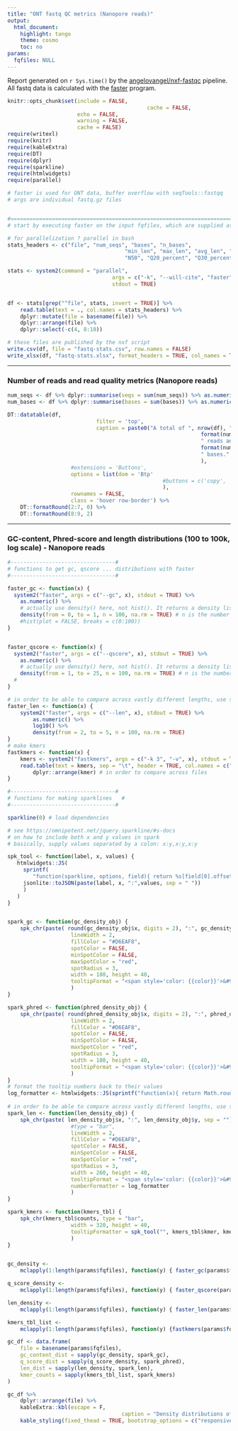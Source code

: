 ```yaml
---
title: "ONT fastq QC metrics (Nanopore reads)"
output:
  html_document:
    highlight: tango
    theme: cosmo
    toc: no
params:
  fqfiles: NULL
---
```


Report generated on `r Sys.time()` by the [angelovangel/nxf-fastqc](https://github.com/angelovangel/nxf-fastqc) pipeline. All fastq data is calculated with the [faster](https://github.com/angelovangel/faster) program.

```r
knitr::opts_chunk$set(include = FALSE, 
											cache = FALSE,
                      echo = FALSE, 
                      warning = FALSE, 
                      cache = FALSE)
require(writexl)
require(knitr)
require(kableExtra)
require(DT)
require(dplyr)
require(sparkline)
require(htmlwidgets)
require(parallel)

```

```r
# faster is used for ONT data, buffer overflow with seqTools::fastqq
# args are individual fastq.gz files


#=======================================================================
# start by executing faster on the input fqfiles, which are supplied as params by the calling script

# for parallelization ? parallel in bash
stats_headers <- c("file", "num_seqs", "bases", "n_bases", 
									 "min_len", "max_len", "avg_len", "Q1", "Q2", "Q3", 
									 "N50", "Q20_percent", "Q30_percent")

stats <- system2(command = "parallel", 
								 args = c("-k", "--will-cite", "faster", "-t", ":::", params$fqfiles), 
								 stdout = TRUE)


df <- stats[grep("^file", stats, invert = TRUE)] %>% 
	read.table(text = ., col.names = stats_headers) %>% 
	dplyr::mutate(file = basename(file)) %>% 
	dplyr::arrange(file) %>%
	dplyr::select(-c(4, 8:10))

# these files are published by the nxf script
write.csv(df, file = "fastq-stats.csv", row.names = FALSE)
write_xlsx(df, "fastq-stats.xlsx", format_headers = TRUE, col_names = TRUE)

```

***

### Number of reads and read quality metrics (Nanopore reads)

```r
num_seqs <- df %>% dplyr::summarise(seqs = sum(num_seqs)) %>% as.numeric()
num_bases <- df %>% dplyr::summarise(bases = sum(bases)) %>% as.numeric()

DT::datatable(df, 
							filter = 'top', 
							caption = paste0("A total of ", nrow(df), " fastq files with ", 
															 format(num_seqs, big.mark = ","), 
															 " reads and ", 
															 format(num_bases, big.mark = ","), 
															 " bases."
															 ),
					#extensions = 'Buttons', 
					options = list(dom = 'Btp'
												 #buttons = c('copy', 'csv', 'excel')
												 ), 
					rownames = FALSE, 
					class = 'hover row-border') %>%
	DT::formatRound(2:7, 0) %>%
	DT::formatRound(8:9, 2)
```

***

### GC-content, Phred-score and length distributions (100 to 100k, log scale) - Nanopore reads
```r
#---------------------------------#
# functions to get gc, qscore ... distributions with faster
#---------------------------------#

faster_gc <- function(x) {
  system2("faster", args = c("--gc", x), stdout = TRUE) %>%
    as.numeric() %>%
    # actually use density() here, not hist(). It returns a density list object with x and y, x is fixed from 1 to 100
    density(from = 0, to = 1, n = 100, na.rm = TRUE) # n is the number of equally spaced points at which the density is to be estimated.
    #hist(plot = FALSE, breaks = c(0:100))
}


faster_qscore <- function(x) {
  system2("faster", args = c("--qscore", x), stdout = TRUE) %>%
    as.numeric() %>%
    # actually use density() here, not hist(). It returns a density list object with x and y, x is fixed from 1 to 50
    density(from = 1, to = 25, n = 100, na.rm = TRUE) # n is the number of equally spaced points at which the density is to be estimated.
  #
}

# in order to be able to compare across vastly different lengths, use special scale
faster_len <- function(x) {
	system2("faster", args = c("--len", x), stdout = TRUE) %>%
		as.numeric() %>%
		log10() %>%
		density(from = 2, to = 5, n = 100, na.rm = TRUE)
}
# make kmers
fastkmers <- function(x) {
	kmers <- system2("fastkmers", args = c("-k 3", "-v", x), stdout = TRUE)
	read.table(text = kmers, sep = "\t", header = TRUE, col.names = c("kmer", "counts")) %>%
		dplyr::arrange(kmer) # in order to compare across files
}

#---------------------------------#
# functions for making sparklines	#
#---------------------------------#

sparkline(0) # load dependencies

# see https://omnipotent.net/jquery.sparkline/#s-docs
# on how to include both x and y values in spark
# basically, supply values separated by a colon: x:y,x:y,x:y

spk_tool <- function(label, x, values) {
   htmlwidgets::JS(
     sprintf(
 		"function(sparkline, options, field){ return %s[field[0].offset]; }",
     jsonlite::toJSON(paste(label, x, ":",values, sep = " "))
     )
   )
}


spark_gc <- function(gc_density_obj) {
	spk_chr(paste( round(gc_density_obj$x, digits = 2), ":", gc_density_obj$y, sep = "" ), 
					lineWidth = 2,
					fillColor = "#D6EAF8",
					spotColor = FALSE,
					minSpotColor = FALSE,
					maxSpotColor = "red",
					spotRadius = 3,
					width = 180, height = 40,
					tooltipFormat = "<span style='color: {{color}}'>&#9679;</span> {{prefix}}avg GC% {{x}} {{suffix}}</span>"
					)
}

spark_phred <- function(phred_density_obj) {
	spk_chr(paste( round(phred_density_obj$x, digits = 2), ":", phred_density_obj$y, sep = ""),
					lineWidth = 2,
					fillColor = "#D6EAF8",
					spotColor = FALSE,
					minSpotColor = FALSE,
					maxSpotColor = "red",
					spotRadius = 3,
					width = 180, height = 40,
					tooltipFormat = "<span style='color: {{color}}'>&#9679;</span> {{prefix}}q-score: {{x}} {{suffix}}</span>"
					)
}
# format the tooltip numbers back to their values
log_formatter <- htmlwidgets::JS(sprintf("function(x){ return Math.round(Math.pow(10, x)); }"))
	
# in order to be able to compare across vastly different lengths, use special scale
spark_len <- function(len_density_obj) {
	spk_chr(paste( len_density_obj$x, ":", len_density_obj$y, sep = ""), 
					#type = "bar",
					lineWidth = 2,
					fillColor = "#D6EAF8",
					spotColor = FALSE,
					minSpotColor = FALSE,
					maxSpotColor = "red",
					spotRadius = 3,
					width = 260, height = 40,
					tooltipFormat = "<span style='color: {{color}}'>&#9679;</span> {{prefix}}length: {{x}} {{suffix}}</span>",
					numberFormatter = log_formatter
					)
}

spark_kmers <- function(kmers_tbl) {
	spk_chr(kmers_tbl$counts, type = "bar", 
					width = 320, height = 40,
					tooltipFormatter = spk_tool("", kmers_tbl$kmer, kmers_tbl$counts)
					)
}


gc_density <- 
	mclapply(1:length(params$fqfiles), function(y) { faster_gc(params$fqfiles[y]) })

q_score_density <- 
	mclapply(1:length(params$fqfiles), function(y) { faster_qscore(params$fqfiles[y]) })

len_density <- 
	mclapply(1:length(params$fqfiles), function(y) { faster_len(params$fqfiles[y]) })

kmers_tbl_list <- 
	mclapply(1:length(params$fqfiles), function(y) {fastkmers(params$fqfiles[y]) })

gc_df <- data.frame(
	file = basename(params$fqfiles),
	gc_content_dist = sapply(gc_density, spark_gc),
	q_score_dist = sapply(q_score_density, spark_phred),
	len_dist = sapply(len_density, spark_len),
	kmer_counts = sapply(kmers_tbl_list, spark_kmers)
)

gc_df %>%
	dplyr::arrange(file) %>%
	kableExtra::kbl(escape = F, 
									caption = "Density distributions of GC-content, 'mean' q-score, length and k-mer counts (k = 3).") %>%
	kable_styling(fixed_thead = TRUE, bootstrap_options = c("responsive"))

```


